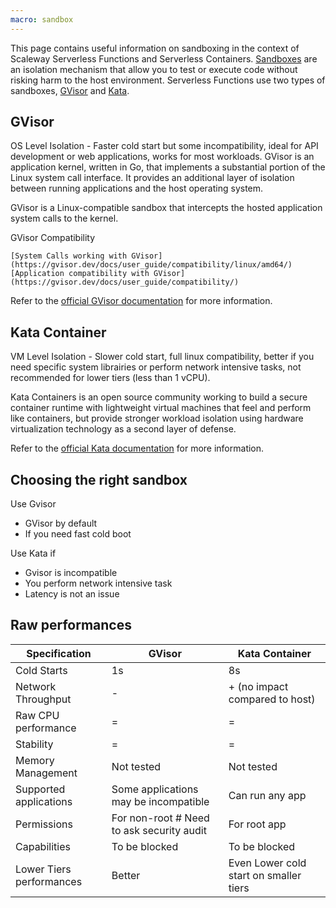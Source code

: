 ```yaml
---
macro: sandbox
---
```


This page contains useful information on sandboxing in the context of Scaleway Serverless Functions and Serverless Containers. 
[Sandboxes](serverless/concepts/#sandbox) are an isolation mechanism that allow you to test or execute code without risking harm to the host environment.
Serverless Functions use two types of sandboxes, [GVisor](https://gvisor.dev/docs/) and [Kata](https://katacontainers.io/learn/).

## GVisor	

OS Level Isolation - Faster cold start but some incompatibility, ideal for API development or web applications, works for most workloads.
GVisor is an application kernel, written in Go, that implements a substantial portion of the Linux system call interface. It provides an additional layer of isolation between running applications and the host operating system.

GVisor is a Linux-compatible sandbox that intercepts the hosted application system calls to the kernel.

GVisor Compatibility

    [System Calls working with GVisor](https://gvisor.dev/docs/user_guide/compatibility/linux/amd64/)
    [Application compatibility with GVisor](https://gvisor.dev/docs/user_guide/compatibility/)

Refer to the [official GVisor documentation](https://gvisor.dev/docs/) for more information.

## Kata Container	

VM Level Isolation - Slower cold start, full linux compatibility, better if you need specific system librairies or perform network intensive tasks, not recommended for lower tiers (less than 1 vCPU).

Kata Containers is an open source community working to build a secure container runtime with lightweight virtual machines that feel and perform like containers, but provide stronger workload isolation using hardware virtualization technology as a second layer of defense.

Refer to the [official Kata documentation](https://katacontainers.io/learn/) for more information.

## Choosing the right sandbox

Use Gvisor
- GVisor by default
- If you need fast cold boot

Use Kata if 
- Gvisor is incompatible 
- You perform network intensive task
- Latency is not an issue

## Raw performances

| Specification            | GVisor                                     | Kata Container                         |
|--------------------------|--------------------------------------------|----------------------------------------|
| Cold Starts              | 1s                                         | 8s                                     |
| Network Throughput       | -                                          | + (no impact compared to host)         |
| Raw CPU performance      | =                                          | =                                      |
| Stability                | =                                          | =                                      |
| Memory Management        | Not tested                                 | Not tested                             |
| Supported applications   | Some applications may be incompatible      | Can run any app                        |
| Permissions              | For non-root #  Need to ask security audit | For root app                           |
| Capabilities             | To be blocked                              | To be blocked                          |
| Lower Tiers performances | Better                                     | Even Lower cold start on smaller tiers |
